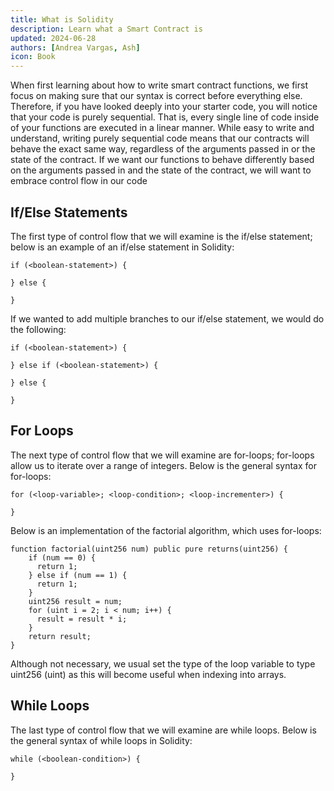 ```yaml
---
title: What is Solidity
description: Learn what a Smart Contract is
updated: 2024-06-28
authors: [Andrea Vargas, Ash]
icon: Book
---
```


When first learning about how to write smart contract functions, we first focus on making sure that our syntax is correct before everything else. Therefore, if you have looked deeply into your starter code, you will notice that your code is purely sequential. That is, every single line of code inside of your functions are executed in a linear manner. While easy to write and understand, writing purely sequential code means that our contracts will behave the exact same way, regardless of the arguments passed in or the state of the contract. If we want our functions to behave differently based on the arguments passed in and the state of the contract, we will want to embrace control flow in our code
## If/Else Statements
The first type of control flow that we will examine is the if/else statement; below is an example of an if/else statement in Solidity:
```solidity
if (<boolean-statement>) {
    
} else {
  
}
```
If we wanted to add multiple branches to our if/else statement, we would do the following:

```solidity
if (<boolean-statement>) {
    
} else if (<boolean-statement>) {
       
} else {
  
}
```

## For Loops
The next type of control flow that we will examine are for-loops; for-loops allow us to iterate over a range of integers. Below is the general syntax for for-loops:

```solidity
for (<loop-variable>; <loop-condition>; <loop-incrementer>) {
  
}
```

Below is an implementation of the factorial algorithm, which uses for-loops:

```solidity
function factorial(uint256 num) public pure returns(uint256) {
    if (num == 0) {
      return 1;
    } else if (num == 1) {
      return 1;
    }
    uint256 result = num;
    for (uint i = 2; i < num; i++) {
      result = result * i;
    }
    return result;
}
```
Although not necessary, we usual set the type of the loop variable to type uint256 (uint) as this will become useful when indexing into arrays.
## While Loops
The last type of control flow that we will examine are while loops. Below is the general syntax of while loops in Solidity:
```solidity
while (<boolean-condition>) {
       
}
```